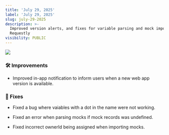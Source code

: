 ```yaml
---
title: 'July 29, 2025'
label: 'July 29, 2025'
slug: july-29-2025
description: >-
  Improved version alerts, and fixes for variable parsing and mock imports in
  Requestly
visibility: PUBLIC
---
```

<img src="/images/july-29-2025/5b9d9ca2-f024-419c-b3a8-4d6ab6440dba.png" align="center" fullwidth="false" />

### 🛠️ Improvements

* Improved in-app notification to inform users when a new web app version is available.

### 🐛 Fixes

* Fixed a bug where vaiables with a dot in the name were not working.

* Fixed an error when parsing mocks if mock records was undefined.

* Fixed incorrect ownerId being assigned when importing mocks.

